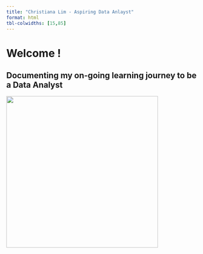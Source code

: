 ```yaml
---
title: "Christiana Lim - Aspiring Data Anlayst"
format: html
tbl-colwidths: [15,85]
---
```


# Welcome !

## Documenting my on-going learning journey to be a Data Analyst 

![](images/photo_2023-01-20_23-46-00.jpg){width="400"}
